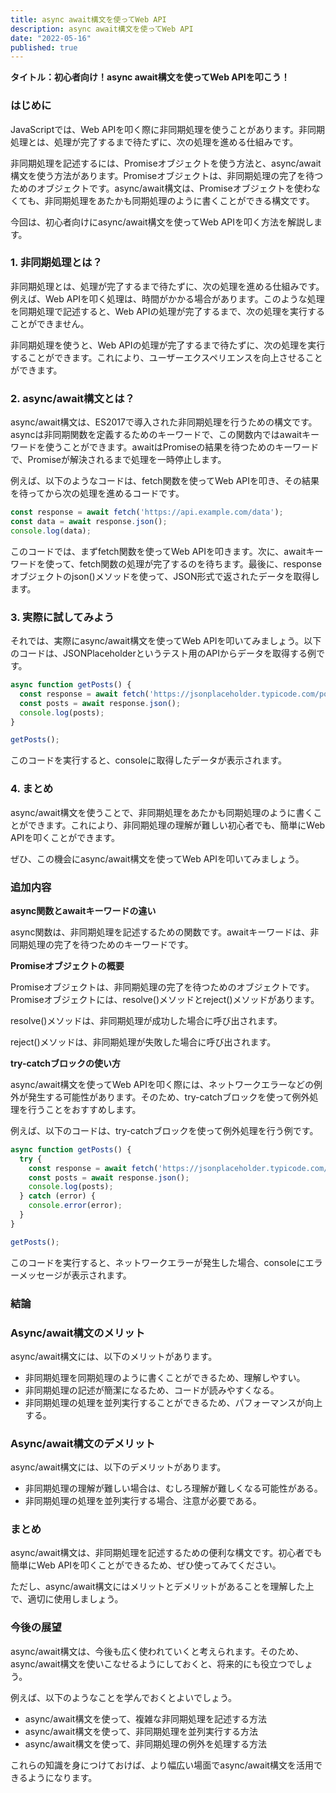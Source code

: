 ```yaml
---
title: async await構文を使ってWeb API
description: async await構文を使ってWeb API
date: "2022-05-16"
published: true
---
```


**タイトル：初心者向け！async await構文を使ってWeb APIを叩こう！**

### はじめに

JavaScriptでは、Web APIを叩く際に非同期処理を使うことがあります。非同期処理とは、処理が完了するまで待たずに、次の処理を進める仕組みです。

非同期処理を記述するには、Promiseオブジェクトを使う方法と、async/await構文を使う方法があります。Promiseオブジェクトは、非同期処理の完了を待つためのオブジェクトです。async/await構文は、Promiseオブジェクトを使わなくても、非同期処理をあたかも同期処理のように書くことができる構文です。

今回は、初心者向けにasync/await構文を使ってWeb APIを叩く方法を解説します。

### 1. 非同期処理とは？

非同期処理とは、処理が完了するまで待たずに、次の処理を進める仕組みです。例えば、Web APIを叩く処理は、時間がかかる場合があります。このような処理を同期処理で記述すると、Web APIの処理が完了するまで、次の処理を実行することができません。

非同期処理を使うと、Web APIの処理が完了するまで待たずに、次の処理を実行することができます。これにより、ユーザーエクスペリエンスを向上させることができます。

### 2. async/await構文とは？

async/await構文は、ES2017で導入された非同期処理を行うための構文です。asyncは非同期関数を定義するためのキーワードで、この関数内ではawaitキーワードを使うことができます。awaitはPromiseの結果を待つためのキーワードで、Promiseが解決されるまで処理を一時停止します。

例えば、以下のようなコードは、fetch関数を使ってWeb APIを叩き、その結果を待ってから次の処理を進めるコードです。

```javascript
const response = await fetch('https://api.example.com/data');
const data = await response.json();
console.log(data);
```

このコードでは、まずfetch関数を使ってWeb APIを叩きます。次に、awaitキーワードを使って、fetch関数の処理が完了するのを待ちます。最後に、responseオブジェクトのjson()メソッドを使って、JSON形式で返されたデータを取得します。

### 3. 実際に試してみよう

それでは、実際にasync/await構文を使ってWeb APIを叩いてみましょう。以下のコードは、JSONPlaceholderというテスト用のAPIからデータを取得する例です。

```javascript
async function getPosts() {
  const response = await fetch('https://jsonplaceholder.typicode.com/posts');
  const posts = await response.json();
  console.log(posts);
}

getPosts();
```

このコードを実行すると、consoleに取得したデータが表示されます。

### 4. まとめ

async/await構文を使うことで、非同期処理をあたかも同期処理のように書くことができます。これにより、非同期処理の理解が難しい初心者でも、簡単にWeb APIを叩くことができます。

ぜひ、この機会にasync/await構文を使ってWeb APIを叩いてみましょう。

### 追加内容

**async関数とawaitキーワードの違い**

async関数は、非同期処理を記述するための関数です。awaitキーワードは、非同期処理の完了を待つためのキーワードです。

**Promiseオブジェクトの概要**

Promiseオブジェクトは、非同期処理の完了を待つためのオブジェクトです。Promiseオブジェクトには、resolve()メソッドとreject()メソッドがあります。

resolve()メソッドは、非同期処理が成功した場合に呼び出されます。

reject()メソッドは、非同期処理が失敗した場合に呼び出されます。

**try-catchブロックの使い方**

async/await構文を使ってWeb APIを叩く際には、ネットワークエラーなどの例外が発生する可能性があります。そのため、try-catchブロックを使って例外処理を行うことをおすすめします。

例えば、以下のコードは、try-catchブロックを使って例外処理を行う例です。

```javascript
async function getPosts() {
  try {
    const response = await fetch('https://jsonplaceholder.typicode.com/posts');
    const posts = await response.json();
    console.log(posts);
  } catch (error) {
    console.error(error);
  }
}

getPosts();
```

このコードを実行すると、ネットワークエラーが発生した場合、consoleにエラーメッセージが表示されます。

### 結論

### Async/await構文のメリット

async/await構文には、以下のメリットがあります。

* 非同期処理を同期処理のように書くことができるため、理解しやすい。
* 非同期処理の記述が簡潔になるため、コードが読みやすくなる。
* 非同期処理の処理を並列実行することができるため、パフォーマンスが向上する。

### Async/await構文のデメリット

async/await構文には、以下のデメリットがあります。

* 非同期処理の理解が難しい場合は、むしろ理解が難しくなる可能性がある。
* 非同期処理の処理を並列実行する場合、注意が必要である。

### まとめ

async/await構文は、非同期処理を記述するための便利な構文です。初心者でも簡単にWeb APIを叩くことができるため、ぜひ使ってみてください。

ただし、async/await構文にはメリットとデメリットがあることを理解した上で、適切に使用しましょう。

### 今後の展望

async/await構文は、今後も広く使われていくと考えられます。そのため、async/await構文を使いこなせるようにしておくと、将来的にも役立つでしょう。

例えば、以下のようなことを学んでおくとよいでしょう。

* async/await構文を使って、複雑な非同期処理を記述する方法
* async/await構文を使って、非同期処理を並列実行する方法
* async/await構文を使って、非同期処理の例外を処理する方法

これらの知識を身につけておけば、より幅広い場面でasync/await構文を活用できるようになります。